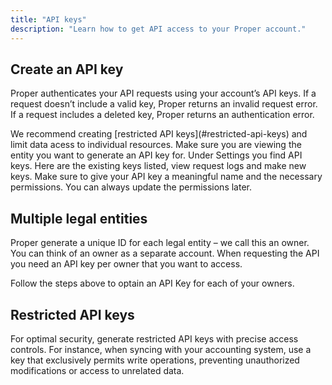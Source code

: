 ```yaml
---
title: "API keys"
description: "Learn how to get API access to your Proper account."
---
```


## Create an API key

Proper authenticates your API requests using your account’s API keys. If a request doesn’t include a valid key,
Proper returns an invalid request error. If a request includes a deleted key, Proper returns an authentication error.

<Tip>
  We recommend creating [restricted API keys](#restricted-api-keys) and limit data acess to individual resources.
</Tip>

<Steps>
  <Step title="Login and pick the right legal entity">
    Make sure you are viewing the entity you want to generate an API key for.
  </Step>
  <Step title="Navigate to Settings -> API keys">
    Under Settings you find API keys. Here are the existing keys listed, view request logs and make new keys.
  </Step>
  <Step title="Create new key">
    Make sure to give your API key a meaningful name and the necessary permissions. You can always update the permissions later.
  </Step>
</Steps>

## Multiple legal entities

Proper generate a unique ID for each legal entity – we call this an owner. You can think of an owner as a separate account.
When requesting the API you need an API key per owner that you want to access.

Follow the steps above to optain an API Key for each of your owners.

## Restricted API keys

For optimal security, generate restricted API keys with precise access controls. For instance, when syncing with your accounting system, use a key that exclusively permits write operations, preventing unauthorized modifications or access to unrelated data.
